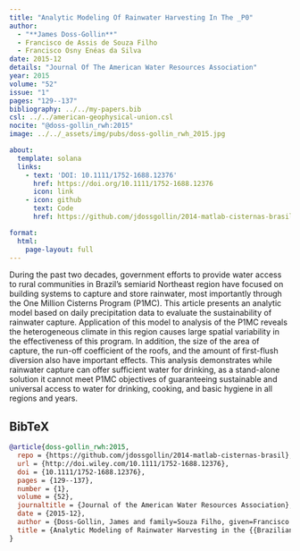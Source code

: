 ```yaml
---
title: "Analytic Modeling Of Rainwater Harvesting In The _P0"
author:
  - "**James Doss-Gollin**"
  - Francisco de Assis de Souza Filho
  - Francisco Osny Enéas da Silva
date: 2015-12
details: "Journal Of The American Water Resources Association"
year: 2015
volume: "52"
issue: "1"
pages: "129--137"
bibliography: ../../my-papers.bib
csl: ../../american-geophysical-union.csl
nocite: "@doss-gollin_rwh:2015"
image: ../../_assets/img/pubs/doss-gollin_rwh_2015.jpg

about:
  template: solana
  links:
    - text: 'DOI: 10.1111/1752-1688.12376'
      href: https://doi.org/10.1111/1752-1688.12376
      icon: link
    - icon: github
      text: Code
      href: https://github.com/jdossgollin/2014-matlab-cisternas-brasil

format:
  html:
    page-layout: full
---
```


During the past two decades, government efforts to provide water access to rural communities in Brazil’s semiarid Northeast region have focused on building systems to capture and store rainwater, most importantly through the One Million Cisterns Program (P1MC). This article presents an analytic model based on daily precipitation data to evaluate the sustainability of rainwater capture. Application of this model to analysis of the P1MC reveals the heterogeneous climate in this region causes large spatial variability in the effectiveness of this program. In addition, the size of the area of capture, the run-off coefficient of the roofs, and the amount of first-flush diversion also have important effects. This analysis demonstrates while rainwater capture can offer sufficient water for drinking, as a stand-alone solution it cannot meet P1MC objectives of guaranteeing sustainable and universal access to water for drinking, cooking, and basic hygiene in all regions and years.

## BibTeX

```bibtex
@article{doss-gollin_rwh:2015,
  repo = {https://github.com/jdossgollin/2014-matlab-cisternas-brasil},
  url = {http://doi.wiley.com/10.1111/1752-1688.12376},
  doi = {10.1111/1752-1688.12376},
  pages = {129--137},
  number = {1},
  volume = {52},
  journaltitle = {Journal of the American Water Resources Association},
  date = {2015-12},
  author = {Doss-Gollin, James and family=Souza Filho, given=Francisco de Assis, prefix=de, useprefix=true and family=Silva, given=Francisco Osny Enéas, prefix=da, useprefix=true},
  title = {Analytic Modeling of Rainwater Harvesting in the {{Brazilian Semiarid Northeast}}},
}
```